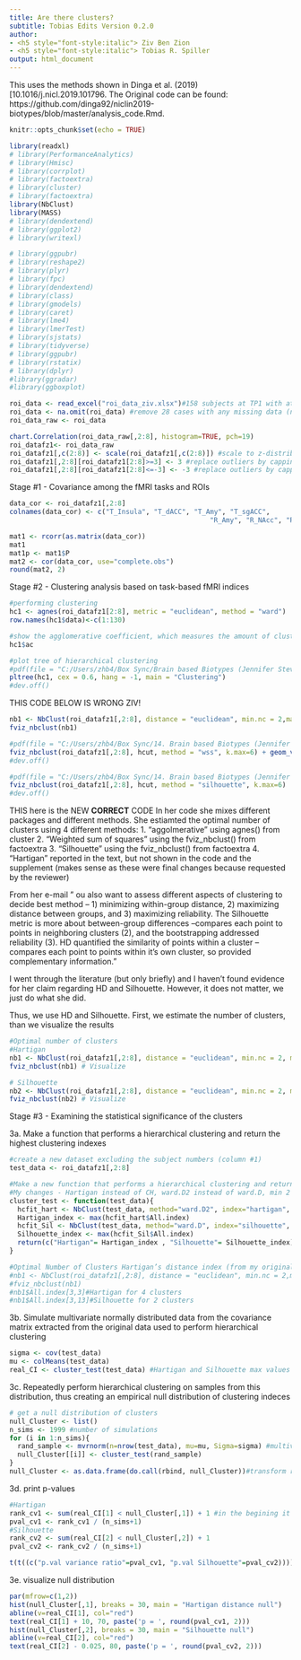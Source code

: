 ---
title: Are there clusters?
subtitle: Tobias Edits Version 0.2.0
author:
- <h5 style="font-style:italic"> Ziv Ben Zion
- <h5 style="font-style:italic"> Tobias R. Spiller
output: html_document
---

This uses the methods shown in Dinga et al. (2019) [10.1016/j.nicl.2019.101796. The Original code can be found: https://github.com/dinga92/niclin2019-biotypes/blob/master/analysis_code.Rmd.
```{r setup, include=FALSE}
knitr::opts_chunk$set(echo = TRUE)
```

```{r Load Libraries , include=FALSE}
library(readxl)
# library(PerformanceAnalytics)
# library(Hmisc)
# library(corrplot)
# library(factoextra)
# library(cluster)
# library(factoextra)
library(NbClust)
library(MASS)
# library(dendextend)
# library(ggplot2)
# library(writexl)

# library(ggpubr)
# library(reshape2)
# library(plyr)
# library(fpc) 
# library(dendextend)
# library(class)
# library(gmodels)
# library(caret)
# library(lme4)
# library(lmerTest)
# library(sjstats)
# library(tidyverse)
# library(ggpubr)
# library(rstatix)
# library(dplyr)
#library(ggradar)
#library(ggboxplot)
```

```{r Import Neural Data, include=FALSE}
roi_data <- read_excel("roi_data_ziv.xlsx")#158 subjects at TP1 with at least one task
roi_data <- na.omit(roi_data) #remove 28 cases with any missing data (n=3 without Hariri & n=25 without Domino) 
roi_data_raw <- roi_data 
```

```{r Outliers Correction}
chart.Correlation(roi_data_raw[,2:8], histogram=TRUE, pch=19)
roi_datafz1<- roi_data_raw
roi_datafz1[,c(2:8)] <- scale(roi_datafz1[,c(2:8)]) #scale to z-distribution
roi_datafz1[,2:8][roi_datafz1[2:8]>=3] <- 3 #replace outliers by capping to +3
roi_datafz1[,2:8][roi_datafz1[2:8]<=-3] <- -3 #replace outliers by capping -3
```

Stage #1 - Covariance among the fMRI tasks and ROIs
```{r Correlation Matrices}
data_cor <- roi_datafz1[,2:8]
colnames(data_cor) <- c("T_Insula", "T_dACC", "T_Amy", "T_sgACC",
                                                  "R_Amy", "R_NAcc", "R_OFC")

mat1 <- rcorr(as.matrix(data_cor))
mat1
mat1p <- mat1$P
mat2 <- cor(data_cor, use="complete.obs")
round(mat2, 2)
```

Stage #2 - Clustering analysis based on task-based fMRI indices
```{r }
#performing clustering
hc1 <- agnes(roi_datafz1[2:8], metric = "euclidean", method = "ward")
row.names(hc1$data)<-c(1:130)

#show the agglomerative coefficient, which measures the amount of clustering structure found (values closer to 1 suggest strong clustering structure).
hc1$ac 

#plot tree of hierarchical clustering
#pdf(file = "C:/Users/zhb4/Box Sync/Brain based Biotypes (Jennifer Stevens)/Clustering_Tree.pdf", width = 4, height = 4) 
pltree(hc1, cex = 0.6, hang = -1, main = "Clustering")
#dev.off()

```

THIS CODE BELOW IS WRONG ZIV!
```{r Optimal Number of Clusters Hartigan’s distance index}
nb1 <- NbClust(roi_datafz1[,2:8], distance = "euclidean", min.nc = 2,max.nc = 6, method = "ward.D2", index="alllong")
fviz_nbclust(nb1)

#pdf(file = "C:/Users/zhb4/Box Sync/14. Brain based Biotypes (Jennifer Stevens)/Output/Supplementary_Figure_1a.pdf", width = 4, height = 4) 
fviz_nbclust(roi_datafz1[,2:8], hcut, method = "wss", k.max=6) + geom_vline(xintercept = 4, linetype = 2, color="steelblue")
#dev.off()
```

```{r Optimal Number of Clusters Silhouette}
#pdf(file = "C:/Users/zhb4/Box Sync/14. Brain based Biotypes (Jennifer Stevens)/Output/Supplementary_Figure_1b.pdf", width = 4, height = 4) 
fviz_nbclust(roi_datafz1[,2:8], hcut, method = "silhouette", k.max=6)
#dev.off()
```


THIS here is the NEW **CORRECT** CODE
In her code she mixes different packages and different methods. She estiamted the optimal number of clusters using 4 different methods: 
1. "aggolmerative" using agnes() from cluster
2. "Weighted sum of squares" using the fviz_nbclust() from factoextra
3. "Silhouette" using the fviz_nbclust() from factoextra
4. "Hartigan" reported in the text, but not shown in the code and the supplement (makes sense as these were final changes because requested by the reviewer)

From her e-mail "
ou also want to assess different aspects of clustering to decide best method – 1) minimizing within-group distance, 2) maximizing distance between groups, and 3) maximizing reliability. The Silhouette metric is more about between-group differences –compares each point to points in neighboring clusters (2), and the bootstrapping addressed reliability (3). HD quantified the similarity of points within a cluster – compares each point to points within it’s own cluster, so provided complementary information."

I went through the literature (but only briefly) and I haven't found evidence for her claim regarding HD and Silhouette. However, it does not matter, we just do what she did.

Thus, we use HD and Silhouette. First, we estimate the number of clusters, than we visualize the results
```{r Optimal Number of Clusters}
#Optimal number of clusters
#Hartigan
nb1 <- NbClust(roi_datafz1[,2:8], distance = "euclidean", min.nc = 2, max.nc = 6, method = "ward.D2", index="hartigan") # Estimate
fviz_nbclust(nb1) # Visualize

# Silhouette
nb2 <- NbClust(roi_datafz1[,2:8], distance = "euclidean", min.nc = 2, max.nc = 6, method = "ward.D2", index="silhouette") # Estimate
fviz_nbclust(nb2) # Visualize
```

Stage #3 - Examining the statistical significance of the clusters


3a. Make a function that performs a hierarchical clustering and return the highest clustering indexes
```{r, message=F}
#create a new dataset excluding the subject numbers (column #1) 
test_data <- roi_datafz1[,2:8]

#Make a new function that performs a hierarchical clustering and return the highest clustering indexes
#My changes - Hartigan instead of CH, ward.D2 instead of ward.D, min 2 instead of 3, max 6 instead of 5
cluster_test <- function(test_data){
  hcfit_hart <- NbClust(test_data, method="ward.D2", index="hartigan", min.nc=2, max.nc = 6)
  Hartigan_index <- max(hcfit_hart$All.index)
  hcfit_Sil <- NbClust(test_data, method="ward.D", index="silhouette", min.nc=2, max.nc = 6)
  Silhouette_index <- max(hcfit_Sil$All.index) 
  return(c("Hartigan"= Hartigan_index , "Silhouette"= Silhouette_index))
}

#Optimal Number of Clusters Hartigan’s distance index (from my original script)
#nb1 <- NbClust(roi_datafz1[,2:8], distance = "euclidean", min.nc = 2,max.nc = 6, method = "ward.D2", index="alllong")
#fviz_nbclust(nb1)
#nb1$All.index[3,3]#Hartigan for 4 clusters
#nb1$All.index[3,13]#Silhouette for 2 clusters
```

3b. Simulate multivariate normally distributed data from the covariance matrix extracted from the original data used to perform hierarchical clustering
```{r}
sigma <- cov(test_data)
mu <- colMeans(test_data)
real_CI <- cluster_test(test_data) #Hartigan and Silhouette max values for the real clusters
```

3c. Repeatedly perform hierarchical clustering on samples from this distribution, thus creating an empirical null distribution of clustering indeces
```{r}
# get a null distribution of clusters
null_Cluster <- list()
n_sims <- 1999 #number of simulations
for (i in 1:n_sims){
  rand_sample <- mvrnorm(n=nrow(test_data), mu=mu, Sigma=sigma) #multivariate normally distributed data
  null_Cluster[[i]] <- cluster_test(rand_sample)
}
null_Cluster <- as.data.frame(do.call(rbind, null_Cluster))#transform results to data frame
```

3d. print p-values

```{r}
#Hartigan
rank_cv1 <- sum(real_CI[1] < null_Cluster[,1]) + 1 #in the begining it is 6, after changing to 1999 sim it will be 2000 total
pval_cv1 <- rank_cv1 / (n_sims+1)
#Silhouette
rank_cv2 <- sum(real_CI[2] < null_Cluster[,2]) + 1
pval_cv2 <- rank_cv2 / (n_sims+1)

t(t((c("p.val variance ratio"=pval_cv1, "p.val Silhouette"=pval_cv2))))#transpose the p-values
```

3e. visualize null distribution

```{r}
par(mfrow=c(1,2))
hist(null_Cluster[,1], breaks = 30, main = "Hartigan distance null")
abline(v=real_CI[1], col="red")
text(real_CI[1] + 10, 70, paste('p = ', round(pval_cv1, 2)))
hist(null_Cluster[,2], breaks = 30, main = "Silhouette null")
abline(v=real_CI[2], col="red")
text(real_CI[2] - 0.025, 80, paste('p = ', round(pval_cv2, 2)))
```


